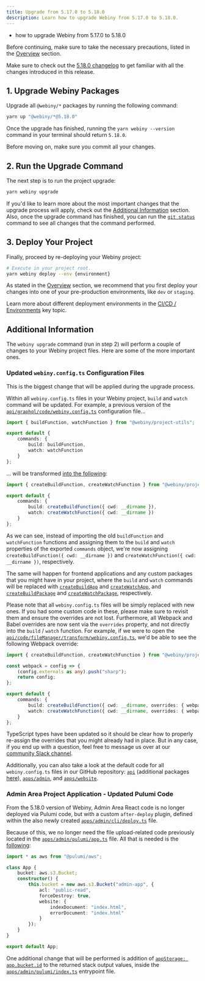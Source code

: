 ```yaml
---
title: Upgrade from 5.17.0 to 5.18.0
description: Learn how to upgrade Webiny from 5.17.0 to 5.18.0.
---
```



<Alert type="success" title="What you’ll learn">

- how to upgrade Webiny from 5.17.0 to 5.18.0

</Alert>

<Alert type="danger">

Before continuing, make sure to take the necessary precautions, listed in the [Overview](/docs/how-to-guides/upgrade-webiny#-precaution-measures) section.

</Alert>

<Alert type="info">

Make sure to check out the [5.18.0 changelog](/docs/release-notes/5.18.0/changelog) to get familiar with all the changes introduced in this release.

</Alert>

## 1. Upgrade Webiny Packages

Upgrade all `@webiny/*` packages by running the following command:

```bash
yarn up "@webiny/*@5.18.0"
```

Once the upgrade has finished, running the `yarn webiny --version` command in your terminal should return `5.18.0`.

<Alert type="info">

Before moving on, make sure you commit all your changes.

</Alert>

## 2. Run the Upgrade Command

The next step is to run the project upgrade:

```bash
yarn webiny upgrade
```

If you'd like to learn more about the most important changes that the upgrade process will apply, check out the [Additional Information](/docs/release-notes/5.18.0/upgrade-guide#additional-information) section. Also, once the upgrade command has finished, you can run the [`git status`](https://git-scm.com/docs/git-status) command to see all changes that the command performed.

## 3. Deploy Your Project

Finally, proceed by re-deploying your Webiny project:

```bash
# Execute in your project root.
yarn webiny deploy --env {environment}
```

<Alert type="warning">

As stated in the [Overview](/docs/how-to-guides/upgrade-webiny#pre-production-environments-first) section, we recommend that you first deploy your changes into one of your pre-production environments, like `dev` or `staging`.

</Alert>

<Alert type="success">

Learn more about different deployment environments in the [CI/CD / Environments](/docs/key-topics/ci-cd/environments) key topic.

</Alert>

## Additional Information

The `webiny upgrade` command (run in step 2) will perform a couple of changes to your Webiny project files. Here are some of the more important ones.

### Updated `webiny.config.ts` Configuration Files

This is the biggest change that will be applied during the upgrade process.

Within all `webiny.config.ts` files in your Webiny project, `build` and `watch` command will be updated. For example, a previous version of the [`api/graphql/code/webiny.config.ts`](https://github.com/webiny/webiny-js/blob/v5.17.4/packages/cwp-template-aws/template/ddb-es/api/code/graphql/webiny.config.ts) configuration file...

```ts
import { buildFunction, watchFunction } from "@webiny/project-utils";

export default {
    commands: {
        build: buildFunction,
        watch: watchFunction
    }
};
```

... will be transformed [into the following](https://github.com/webiny/webiny-js/blob/v5/packages/cwp-template-aws/template/ddb-es/api/code/graphql/webiny.config.ts):

```ts
import { createBuildFunction, createWatchFunction } from "@webiny/project-utils";

export default {
    commands: {
        build: createBuildFunction({ cwd: __dirname }),
        watch: createWatchFunction({ cwd: __dirname })
    }
};
```

As we can see, instead of importing the old `buildFunction` and `watchFunction` functions and assigning them to the `build` and `watch` properties of the exported `commands` object, we're now assigning `createBuildFunction({ cwd: __dirname })` and `createWatchFunction({ cwd: __dirname })`, respectively.

The same will happen for frontend applications and any custom packages that you might have in your project, where the `build` and `watch` commands will be replaced with [`createBuildApp`](#) and [`createWatchApp`](#), and [`createBuildPackage`](#) and [`createWatchPackage`](#), respectively.

Please note that all `webiny.config.ts` files will be simply replaced with new ones. If you had some custom code in these, please make sure to revisit them and ensure the overrides are not lost. Furthermore, all Webpack and Babel overrides are now sent via the `overrides` property, and not directly into the `build` / `watch` function. For example, if we were to open the [`api/code/fileManager/transform/webiny.config.ts`](https://github.com/webiny/webiny-js/blob/v5/packages/cwp-template-aws/template/common/api/code/fileManager/transform/webiny.config.ts#L10-L11), we'd be able to see the following Webpack override:

```ts
import { createBuildFunction, createWatchFunction } from "@webiny/project-utils";

const webpack = config => {
    (config.externals as any).push("sharp");
    return config;
};

export default {
    commands: {
        build: createBuildFunction({ cwd: __dirname, overrides: { webpack } }),
        watch: createWatchFunction({ cwd: __dirname, overrides: { webpack } })
    }
};
```

TypeScript types have been updated so it should be clear how to properly re-assign the overrides that you might already had in place. But in any case, if you end up with a question, feel free to message us over at our [community Slack channel](https://www.webiny.com/slack).

<Alert type="success">

Additionally, you can also take a look at the default code for all `webiny.config.ts` files in our GitHub repository: [`api`](https://github.com/webiny/webiny-js/tree/v5/packages/cwp-template-aws/template/common/api/code) (additional packages [here](https://github.com/webiny/webiny-js/tree/v5/packages/cwp-template-aws/template/ddb-es/api/code)), [`apps/admin`](https://github.com/webiny/webiny-js/blob/v5/packages/cwp-template-aws/template/common/apps/admin/code/webiny.config.ts), and [`apps/website`](https://github.com/webiny/webiny-js/blob/v5/packages/cwp-template-aws/template/common/apps/website/code/webiny.config.ts).

</Alert>

### Admin Area Project Application - Updated Pulumi Code

From the 5.18.0 version of Webiny, Admin Area React code is no longer deployed via Pulumi code, but with a custom `after-deploy` plugin, defined within the also newly created [`apps/admin/cli/deploy.ts`](https://github.com/webiny/webiny-js/blob/v5/packages/cwp-template-aws/template/common/apps/admin/cli/deploy.ts) file.

Because of this, we no longer need the file upload-related code previously located in the [`apps/admin/pulumi/app.ts`](https://github.com/webiny/webiny-js/blob/v5.17.4/packages/cwp-template-aws/template/common/apps/admin/pulumi/app.ts#L19-L37) file. All that is needed is the [following](https://github.com/webiny/webiny-js/blob/v5/packages/cwp-template-aws/template/common/apps/admin/pulumi/app.ts):

```ts
import * as aws from "@pulumi/aws";

class App {
    bucket: aws.s3.Bucket;
    constructor() {
        this.bucket = new aws.s3.Bucket("admin-app", {
            acl: "public-read",
            forceDestroy: true,
            website: {
                indexDocument: "index.html",
                errorDocument: "index.html"
            }
        });
    }
}

export default App;
```

One additional change that will be performed is addition of [`appStorage: app.bucket.id`](https://github.com/webiny/webiny-js/blob/v5/packages/cwp-template-aws/template/common/apps/admin/pulumi/index.ts#L17) to the returned stack output values, inside the [`apps/admin/pulumi/index.ts`](https://github.com/webiny/webiny-js/blob/v5/packages/cwp-template-aws/template/common/apps/admin/pulumi/index.ts) entrypoint file.
